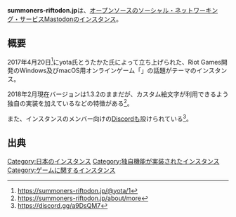 {{小文字}}
{{Infobox instance
| Name = LoL JP Mastodon
| Domain = https://summoners-riftodon.jp
| Admin = [https://summoners-riftodon.jp/@yota yota]<br />[https://summoners-riftodon.jp/@utakata うたかた]
| Country = 日本国
| Start = 2017年4月20日
| SourceCode = [https://github.com/summoners-riftodon/mastodon GitHub]
}}'''summoners-riftodon.jp'''は、[[オープンソース]]の[[ソーシャル・ネットワーキング・サービス]][[Mastodon]]の[[インスタンス]]。

== 概要 ==
2017年4月20日<ref>https://summoners-riftodon.jp/@yota/1</ref>にyota氏とうたかた氏によって立ち上げられた、Riot Games開発のWindows及びmacOS用オンラインゲーム「{{Jawp|League of Legends}}」の話題がテーマのインスタンス。

2018年2月現在バージョンは1.3.2のままだが、カスタム絵文字が利用できるよう独自の実装を加えているなどの特徴がある<ref>https://summoners-riftodon.jp/about/more</ref>。

また、インスタンスのメンバー向けの[[Discord]]も設けられている<ref>https://discord.gg/a9DsQM7</ref>。

== 出典 ==
<references />

[[Category:日本のインスタンス]]
[[Category:独自機能が実装されたインスタンス]]
[[Category:ゲームに関するインスタンス]]